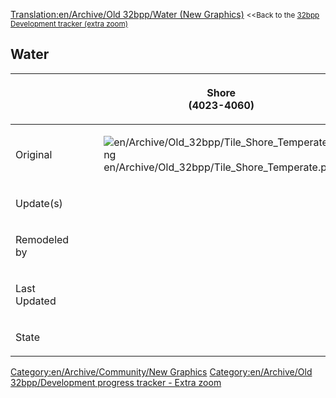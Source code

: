 [[Translation:en/Archive/Old 32bpp/Water (New Graphics)]]
{{en/TOCleft}}
<small><<Back to the [[en/Archive/Old 32bpp/32bpp graphics development tracker (extra zoom)|32bpp Development tracker (extra zoom)]]</small>

== Water ==   
{| border="2" style="background:#e7ebff;"
!
!width=128px|Shore <br /> (4023-4060)
|-
!Original
|[[File:en/Archive/Old 32bpp/Tile Shore Temperate.png]]
|[[File:en/Archive/Old 32bpp/Water Tile.png]]
|-
!Update(s)
|
|[[File:en/Archive/Old 32bpp/4061 z0.png|128px]]
|-
!Remodeled by
|{{en/User|Ben_Robbins}}
|{{en/User|Ben_Robbins}}
|-
!Last Updated
|
|25/01/10
|-
!State
| {{en/Archive/Old 32bpp/Tracker sprite status|z0 = done |z1 = wip |z2 = wip }}
| {{en/Archive/Old 32bpp/Tracker sprite status|z0 = done |z1 = wip |z2 = wip }}
|}

{{en/Archive/Old 32bpp/Navbox Graphics Development}}

[[Category:en/Archive/Community/New Graphics]][[Category:en/Archive/Old 32bpp/Development progress tracker - Extra zoom]]